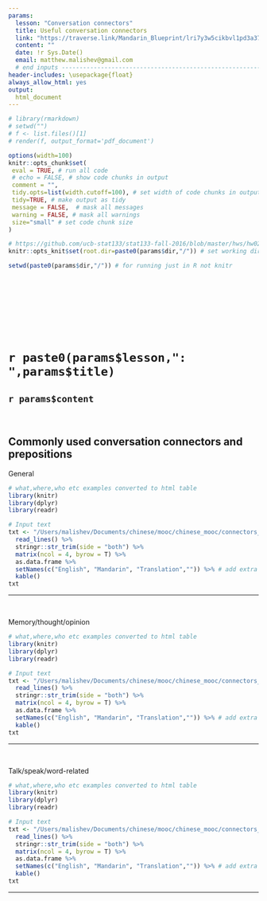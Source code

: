 ```yaml
---
params:
  lesson: "Conversation connectors"
  title: Useful conversation connectors    
  link: "https://traverse.link/Mandarin_Blueprint/lri7y3w5cikbvl1pd3a37kbm"
  content: ""  
  date: !r Sys.Date()
  email: matthew.malishev@gmail.com    
  # end inputs ---------------------------------------------------------------
header-includes: \usepackage{float}
always_allow_html: yes
output:
  html_document 
---
```


```r
# library(rmarkdown)
# setwd("")
# f <- list.files()[1]
# render(f, output_format='pdf_document')
```

```r
options(width=100)
knitr::opts_chunk$set(
 eval = TRUE, # run all code
 # echo = FALSE, # show code chunks in output 
 comment = "",
 tidy.opts=list(width.cutoff=100), # set width of code chunks in output
 tidy=TRUE, # make output as tidy
 message = FALSE,  # mask all messages
 warning = FALSE, # mask all warnings 
 size="small" # set code chunk size
)

# https://github.com/ucb-stat133/stat133-fall-2016/blob/master/hws/hw02-tables-ggplot.Rmd
knitr::opts_knit$set(root.dir=paste0(params$dir,"/")) # set working dir

setwd(paste0(params$dir,"/")) # for running just in R not knitr
```

\  

\  

\  

\  

# `r paste0(params$lesson,": ",params$title)`      
## `r params$content`        
\  

<!-- ____________________________________________________________________________ -->
<!-- ____________________________________________________________________________ -->
<!-- ____________________________________________________________________________ -->
<!-- start body -->  
  
## Commonly used conversation connectors and prepositions      

General    
```r
# what,where,who etc examples converted to html table 
library(knitr)
library(dplyr)
library(readr)

# Input text
txt <- "/Users/malishev/Documents/chinese/mooc/chinese_mooc/connectors_general.txt" %>%
  read_lines() %>% 
  stringr::str_trim(side = "both") %>% 
  matrix(ncol = 4, byrow = T) %>% 
  as.data.frame %>% 
  setNames(c("English", "Mandarin", "Translation","")) %>% # add extra col for para break in txt file  
  kable() 
txt
```

******   
\    

Memory/thought/opinion     
```r
# what,where,who etc examples converted to html table 
library(knitr)
library(dplyr)
library(readr)

# Input text
txt <- "/Users/malishev/Documents/chinese/mooc/chinese_mooc/connectors_opinion.txt" %>%
  read_lines() %>% 
  stringr::str_trim(side = "both") %>% 
  matrix(ncol = 4, byrow = T) %>% 
  as.data.frame %>% 
  setNames(c("English", "Mandarin", "Translation","")) %>% # add extra col for para break in txt file  
  kable() 
txt
```


******   
\  

Talk/speak/word-related   
```r
# what,where,who etc examples converted to html table 
library(knitr)
library(dplyr)
library(readr)

# Input text
txt <- "/Users/malishev/Documents/chinese/mooc/chinese_mooc/connectors_talk.txt" %>%
  read_lines() %>% 
  stringr::str_trim(side = "both") %>% 
  matrix(ncol = 4, byrow = T) %>% 
  as.data.frame %>% 
  setNames(c("English", "Mandarin", "Translation","")) %>% # add extra col for para break in txt file  
  kable() 
txt
```


******   
\  




